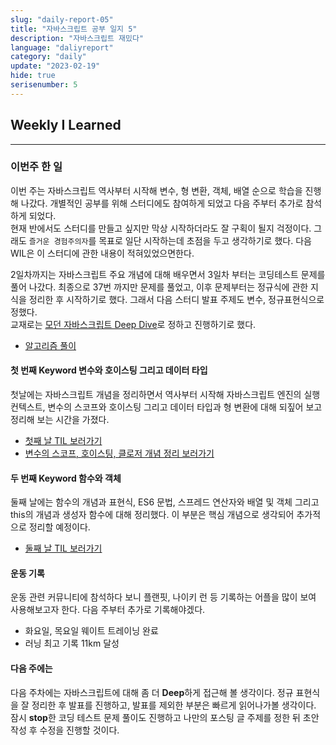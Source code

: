```yaml
---
slug: "daily-report-05"
title: "자바스크립트 공부 일지 5"
description: "자바스크립트 재밌다"
language: "daliyreport"
category: "daily"
update: "2023-02-19"
hide: true
serisenumber: 5
---
```

## Weekly I Learned
---
### 이번주 한 일
이번 주는 자바스크립트 역사부터 시작해 변수, 형 변환, 객체, 배열 순으로 학습을 진행해 나갔다. 개별적인 공부를 위해 스터디에도 참여하게 되었고 다음 주부터 추가로 참석하게 되었다.  
현재 반에서도 스터디를 만들고 싶지만 막상 시작하더라도 잘 구획이 될지 걱정이다. 그래도 `즐거운 경험주의자`를 목표로 일단 시작하는데 초점을 두고 생각하기로 했다. 다음 WIL은 이 스터디에 관한 내용이 적혀있었으면한다.

2일차까지는 자바스크립트 주요 개념에 대해 배우면서 3일차 부터는 코딩테스트 문제를 풀어 나갔다. 최종으로 37번 까지만 문제를 풀었고, 이후 문제부터는 정규식에 관한 지식을 정리한 후 시작하기로 했다. 그래서 다음 스터디 발표 주제도 변수, 정규표현식으로 정했다.  
교재로는 [모던 자바스크립트 Deep Dive](http://www.yes24.com/Product/Goods/92742567)로 정하고 진행하기로 했다.

- [알고리즘 풀이](https://github.com/WoogLim/JsAlgorithm)

#### 첫 번째 Keyword 변수와 호이스팅 그리고 데이터 타입
첫날에는 자바스크립트 개념을 정리하면서 역사부터 시작해 자바스크립트 엔진의 실행 컨텍스트, 변수의 스코프와 호이스팅 그리고 데이터 타입과 형 변환에 대해 되짚어 보고 정리해 보는 시간을 가졌다.

- [첫째 날 TIL 보러가기](https://www.wooglim.dev/snippets/Hanghea99-daily-report-02)
- [변수의 스코프, 호이스팅, 클로저 개념 정리 보러가기](https://www.wooglim.dev/snippets/Modern-Javascript-Deep-Dive-01)

#### 두 번째 Keyword 함수와 객체
둘째 날에는 함수의 개념과 표현식, ES6 문법, 스프레드 연산자와 배열 및 객체 그리고 this의 개념과 생성자 함수에 대해 정리했다. 이 부분은 핵심 개념으로 생각되어 추가적으로 정리할 예정이다.

- [둘째 날 TIL 보러가기](https://www.wooglim.dev/snippets/Hanghea99-daily-report-03)

#### 운동 기록
운동 관련 커뮤니티에 참석하다 보니 플랜핏, 나이키 런 등 기록하는 어플을 많이 보여 사용해보고자 한다. 다음 주부터 추가로 기록해야겠다. 
- 화요일, 목요일 웨이트 트레이닝 완료
- 러닝 최고 기록 11km 달성

#### 다음 주에는
다음 주차에는 자바스크립트에 대해 좀 더 <b>Deep</b>하게 접근해 볼 생각이다. 정규 표현식을 잘 정리한 후 발표를 진행하고, 발표를 제외한 부분은 빠르게 읽어나가볼 생각이다.  
잠시 <b>stop</b>한 코딩 테스트 문제 풀이도 진행하고 나만의 포스팅 글 주제를 정한 뒤 초안 작성 후 수정을 진행할 것이다.
